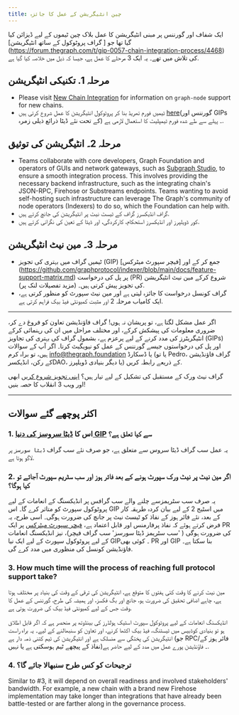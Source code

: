 ```yaml
---
title: چین انٹیگریشن کے عمل کا جائزہ
---
```


ایک شفاف اور گورننس پر مبنی انٹیگریشن کا عمل بلاک چین ٹیموں کے لیے ڈیزائن کیا گیا تھا جو [ گراف پروٹوکول کے ساتھ انٹیگریشن] (https://forum.thegraph.com/t/gip-0057-chain-integration-process/4468) کی تلاش میں تھے۔ یہ ایک 3 مرحلے کا عمل ہے، جیسا کہ ذیل میں خلاصہ کیا گیا ہے.

## مرحلہ 1. تکنیکی انٹیگریشن

- Please visit [New Chain Integration](/new-chain-integration) for information on `graph-node` support for new chains.
- ٹیمیں فورم تھریڈ بنا کر پروٹوکول انٹیگریشن کا عمل شروع کرتی ہیں [here](https://forum.thegraph.com/c/governance-gips/new-chain-support/71)(گورننس اور GIPs کے تحت نئے ڈیٹا ذرائع ذیلی زمرہ)
  ۔ پہلے سے طے شدہ فورم ٹیمپلیٹ کا استعمال لازمی ہے.

## مرحلہ 2۔ انٹیگریشن کی توثیق

- Teams collaborate with core developers, Graph Foundation and operators of GUIs and network gateways, such as [Subgraph Studio](https://thegraph.com/studio/), to ensure a smooth integration process. This involves providing the necessary backend infrastructure, such as the integrating chain's JSON-RPC, Firehose or Substreams endpoints. Teams wanting to avoid self-hosting such infrastructure can leverage The Graph's community of node operators (Indexers) to do so, which the Foundation can help with.
- گراف انڈیکسرز گراف کے ٹیسٹ نیٹ پر انٹیگریشن کی جانچ کرتے ہیں.
- کور ڈویلپرز اور انڈیکسرز استحکام، کارکردگی، اور ڈیٹا کے تعین کی نگرانی کرتے ہیں.

## مرحلہ 3۔ مین نیٹ انٹیگریشن

- ٹیمیں گراف میں بہتری کی تجویز (GIP) جمع کر کے اور [فیچر سپورٹ میٹرکس] (https://github.com/graphprotocol/indexer/blob/main/docs/feature-support-matrix.md) پر پل کی درخواست (PR) شروع کرکے مین نیٹ انٹیگریشن کی تجویز پیش کرتی ہیں۔ (مزید تفصیلات لنک پر).
- گراف کونسل درخواست کا جائزہ لیتی ہے اور مین نیٹ سپورٹ کو منظور کرتی ہے، ایک کامیاب مرحلہ 2 اور مثبت کمیونٹی فیڈ بیک فراہم کرتی ہے.

---

اگر عمل مشکل لگتا ہے، تو پریشان نہ ہوں! گراف فاؤنڈیشن تعاون کو فروغ دے کر، ضروری معلومات کی پیشکش کرکے، اور مختلف مراحل میں ان کی رہنمائی کرکے انٹیگریٹرز کی مدد کرنے کے لیے پرعزم ہے، بشمول گراف کی بہتری کی تجاویز (GIPs) اور پل کی درخواستوں جیسے گورننس کے عمل کو نیویگیٹ کرنا۔ اگر آپ کے سوالات ہیں، تو براہ کرم [info@thegraph.foundation](mailto:info@thegraph.foundation) یا ڈسکارڈ (یا تو Pedro، گراف فاؤنڈیشن کے رکن، انڈیکسرDAO، یا دیگر بنیادی ڈویلپرز) کے ذریعے رابطہ کریں.

گراف نیٹ ورک کے مستقبل کی تشکیل کے لیے تیار ہیں؟ [اپنی تجویز شروع کریں](https://github.com/graphprotocol/graph-improvement-proposals/blob/main/gips/0057-chain-integration-process.md) ابھی اور ویب 3 انقلاب کا حصہ بنیں!

---

## اکثر پوچھے گئے سوالات

### 1. اس کا [ڈیٹا سروسز کی دنیا GIP](https://forum.thegraph.com/t/gip-0042-a-world-of-data-services/3761) سے کیا تعلق ہے؟

یہ عمل سب گراف ڈیٹا سروس سے متعلق ہے، جو صرف نئے سب گراف `ڈیٹا سورسز` پر لاگو ہوتا ہے.

### 2. اگر مین نیٹ پر نیٹ ورک سپورٹ ہونے کے بعد فائر ہوز اور سب سٹریم سپورٹ آجائے تو کیا ہوگا؟

یہ صرف سب سٹریمزسے چلنے والے سب گرافس پر انڈیکسنگ کے انعامات کے لیے پروٹوکول سپورٹ کو متاثر کرے گا۔ اس GIP میں اسٹیج 2 کے لیے بیان کردہ طریقہ کار کے بعد، نئے فائر ہوز کے نفاذ کو ٹیسٹ نیٹ پر جانچ کی ضرورت ہوگی۔ اسی طرح، یہ فرض کرتے ہوئے کہ نفاذ پرفارمنس اور قابل اعتماد ہے، [فیچر سپورٹ میٹرکس](https://github.com/graphprotocol/indexer/blob/main/docs/feature-support-matrix.md) پر ایک PR کی ضرورت ہوگی ( 'سب سٹریمز ڈیٹا سورسز' سب گراف فیچر)، نیز انڈیکسنگ انعامات کے لیے پروٹوکول سپورٹ کے لیے ایک نیا GIP۔ کوئی بھی PR اور GIP بنا سکتا ہے۔ فاؤنڈیشن کونسل کی منظوری میں مدد کرے گی.

### 3. How much time will the process of reaching full protocol support take?

مین نیٹ کرنے کا وقت کئی ہفتوں کا متوقع ہے، انٹیگریشن کی ترقی کے وقت کی بنیاد پر مختلف ہوتا ہے، چاہے اضافی تحقیق کی ضرورت ہو، جانچ اور بگ فکسز، اور ہمیشہ کی طرح، گورننس کے عمل کا وقت جس کے لیے کمیونٹی فیڈ بیک کی ضرورت ہوتی ہے.

انڈیکسنگ انعامات کے لیے پروٹوکول سپورٹ اسٹیک ہولڈرز کی بینڈوتھ پر منحصر ہے کہ اگر قابل اطلاق ہو تو بنیادی کوڈبیس میں ٹیسٹنگ، فیڈ بیک اکٹھا کرنے، اور تعاون کو سنبھالنے کے لیے۔ یہ براہ راست انٹیگریشن کی پختگی سے منسلک ہے اور انٹیگریشن کی ٹیم کتنی ذمہ دار ہے (جو RPC/فائر ہوز کے نفاذ کے پیچھے ٹیم ہوسکتی ہے یا نہیں)۔ فاؤنڈیشن پورے عمل میں مدد کے لیے حاضر ہے.

### 4. ترجیحات کو کس طرح سنبھالا جائے گا؟

Similar to #3, it will depend on overall readiness and involved stakeholders' bandwidth. For example, a new chain with a brand new Firehose implementation may take longer than integrations that have already been battle-tested or are farther along in the governance process.
